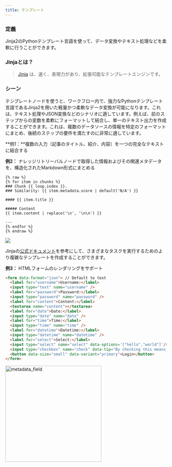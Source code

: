 ```yaml
---
title: テンプレート
---
```


### 定義

Jinja2のPythonテンプレート言語を使って、データ変換やテキスト処理などを柔軟に行うことができます。

### Jinjaとは？

> [Jinja](https://jinja.palletsprojects.com/en/3.1.x/) は、速く、表現力があり、拡張可能なテンプレートエンジンです。

### シーン

テンプレートノードを使うと、ワークフロー内で、強力なPythonテンプレート言語であるJinja2を用いた軽量かつ柔軟なデータ変換が可能になります。これは、テキスト処理やJSON変換などのシナリオに適しています。例えば、前のステップからの変数を柔軟にフォーマットして結合し、単一のテキスト出力を作成することができます。これは、複数のデータソースの情報を特定のフォーマットにまとめ、後続のステップの要件を満たすのに非常に適しています。

**例1：**複数の入力（記事のタイトル、紹介、内容）を一つの完全なテキストに結合する

**例2：** ナレッジリトリーバルノードで取得した情報およびその関連メタデータを、構造化されたMarkdown形式にまとめる

```
{% raw %}
{% for item in chunks %}
### Chunk {{ loop.index }}. 
### Similarity: {{ item.metadata.score | default('N/A') }}

#### {{ item.title }}

##### Content
{{ item.content | replace('\n', '\n\n') }}

---
{% endfor %}
{% endraw %}
```

![](https://assets-docs.dify.ai/2025/04/0ae3f13cf725cb2c52c72cc354e592ee.png)

Jinjaの[公式ドキュメント](https://jinja.palletsprojects.com/en/3.1.x/templates/)を参考にして、さまざまなタスクを実行するためのより複雑なテンプレートを作成することができます。

**例3：** HTMLフォームのレンダリングをサポート

```html
<form data-format="json"> // Default to text
  <label for="username">Username:</label>
  <input type="text" name="username" />
  <label for="password">Password:</label>
  <input type="password" name="password" />
  <label for="content">Content:</label>
  <textarea name="content"></textarea>
  <label for="date">Date:</label>
  <input type="date" name="date" />
  <label for="time">Time:</label>
  <input type="time" name="time" />
  <label for="datetime">Datetime:</label>
  <input type="datetime" name="datetime" />
  <label for="select">Select:</label>
  <input type="select" name="select" data-options='["hello","world"]'/>
  <input type="checkbox" name="check" data-tip="By checking this means you agreed"/>
  <button data-size="small" data-variant="primary">Login</button>
</form>
```

<img
src="https://assets-docs.dify.ai/2025/04/9d24e9cfa3cdde00e4eee15bd4bbea76.png"
width="300"
className="mx-auto"
alt="metadata_field"
/>
